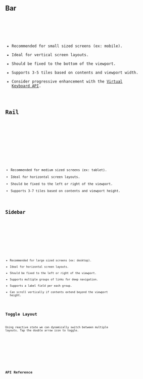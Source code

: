---
---





## Bar

<Preview client:load>
	<Fragment slot="preview">
		<Default client:visible />
	</Fragment>
	<Fragment slot="code">
		<Code code={DefaultRaw} lang="tsx" />
	</Fragment>
</Preview>

- Recommended for small sized screens (ex: mobile).
- Ideal for vertical screen layouts.
- Should be fixed to the bottom of the viewport.
- Supports 3-5 tiles based on contents and viewport width.
- Consider progressive enhancement with the [Virtual Keyboard API](https://developer.mozilla.org/en-US/docs/Web/API/VirtualKeyboard_API).

## Rail

<Preview client:load>
	<Fragment slot="preview">
		<Rail client:visible />
	</Fragment>
	<Fragment slot="code">
		<Code code={RailRaw} lang="tsx" />
	</Fragment>
</Preview>

- Recommended for medium sized screens (ex: tablet).
- Ideal for horizontal screen layouts.
- Should be fixed to the left or right of the viewport.
- Supports 3-7 tiles based on contents and viewport height.

## Sidebar

<Preview client:load>
	<Fragment slot="preview">
		<Sidebar client:visible />
	</Fragment>
	<Fragment slot="code">
		<Code code={SidebarRaw} lang="tsx" />
	</Fragment>
</Preview>

- Recommended for large sized screens (ex: desktop).
- Ideal for horizontal screen layouts.
- Should be fixed to the left or right of the viewport.
- Supports multiple groups of links for deep navigation.
- Supports a label field per each group.
- Can scroll vertically if contents extend beyond the viewport height.

## Toggle Layout

Using reactive state we can dynamically switch between multiple layouts. Tap the double arrow icon to toggle.

<Preview client:load>
	<Fragment slot="preview">
		<Toggle client:visible />
	</Fragment>
	<Fragment slot="code">
		<Code code={ToggleRaw} lang="tsx" />
	</Fragment>
</Preview>

## API Reference

<ApiTable />
